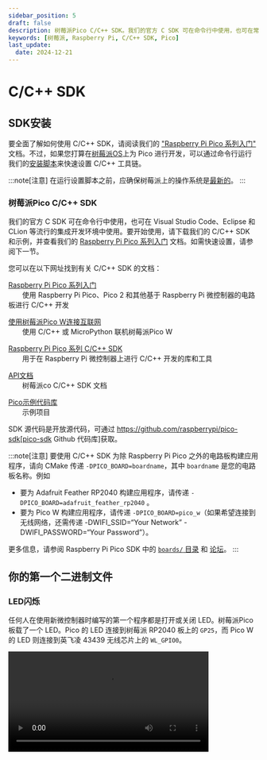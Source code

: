```yaml
---
sidebar_position: 5
draft: false
description: 树莓派Pico C/C++ SDK。我们的官方 C SDK 可在命令行中使用，也可在常用的集成开发环境（如 Visual Studio Code、Eclipse 和 CLion）中使用。要开始使用，请下载我们的 C/C++ SDK 和示例，并查看我们的"入门"文档。如需快速安装，请参阅下一节。
keywords: [树莓派, Raspberry Pi, C/C++ SDK, Pico]
last_update: 
  date: 2024-12-21
---
```


# C/C++ SDK

## SDK安装
要全面了解如何使用 C/C++ SDK，请阅读我们的 ["Raspberry Pi Pico 系列入门"](https://datasheets.raspberrypi.com/pico/getting-started-with-pico.pdf) 文档。不过，如果您打算在[树莓派OS](../computers/os.mdx)上为 Pico 进行开发，可以通过命令行运行我们的[安装脚本](https://raw.githubusercontent.com/raspberrypi/pico-setup/master/pico_setup.sh)来快速设置 C/C++ 工具链。

:::note[注意]
在运行设置脚本之前，应确保树莓派上的操作系统是[最新的](../computers/os.mdx#升级软件)。
:::

### 树莓派Pico C/C++ SDK

我们的官方 C SDK 可在命令行中使用，也可在 Visual Studio Code、Eclipse 和 CLion 等流行的集成开发环境中使用。要开始使用，请下载我们的 C/C++ SDK 和示例，并查看我们的 [Raspberry Pi Pico 系列入门](https://datasheets.raspberrypi.com/pico/getting-started-with-pico.pdf) 文档。如需快速设置，请参阅下一节。

您可以在以下网址找到有关 C/C++ SDK 的文档：

[Raspberry Pi Pico 系列入门](https://datasheets.raspberrypi.com/pico/getting-started-with-pico.pdf)<br />
&emsp;&emsp;使用 Raspberry Pi Pico、Pico 2 和其他基于 Raspberry Pi 微控制器的电路板进行 C/C++ 开发

[使用树莓派Pico W连接互联网](https://datasheets.raspberrypi.com/picow/connecting-to-the-internet-with-pico-w.pdf)<br />
&emsp;&emsp;使用 C/C++ 或 MicroPython 联机树莓派Pico W

[Raspberry Pi Pico 系列 C/C++ SDK](https://datasheets.raspberrypi.com/pico/raspberry-pi-pico-c-sdk.pdf)<br />
&emsp;&emsp;用于在 Raspberry Pi 微控制器上进行 C/C++ 开发的库和工具

[API文档](https://www.raspberrypi.com/documentation/pico-sdk/index_doxygen.html)<br />
&emsp;&emsp;树莓派co C/C++ SDK 文档

[Pico示例代码库](https://github.com/raspberrypi/pico-examples)<br />
&emsp;&emsp;示例项目

SDK 源代码是开放源代码，可通过 https://github.com/raspberrypi/pico-sdk[pico-sdk Github 代码库]获取。

:::note[注意]
要使用 C/C++ SDK 为除 Raspberry Pi Pico 之外的电路板构建应用程序，请向 CMake 传递 `-DPICO_BOARD=boardname`，其中 `boardname` 是您的电路板名称。例如

* 要为 Adafruit Feather RP2040 构建应用程序，请传递 `-DPICO_BOARD=adafruit_feather_rp2040` 。
* 要为 Pico W 构建应用程序，请传递 `-DPICO_BOARD=pico_w`（如果希望连接到无线网络，还需传递 -DWIFI_SSID=“Your Network” -DWIFI_PASSWORD=“Your Password”）。

更多信息，请参阅 Raspberry Pi Pico SDK 中的 [`boards/` 目录](https://github.com/raspberrypi/pico-sdk/tree/master/src/boards) 和 [论坛](https://forums.raspberrypi.com/viewtopic.php?f=147&t=304393)。
:::

## 你的第一个二进制文件

### LED闪烁
任何人在使用新微控制器时编写的第一个程序都是打开或关闭 LED。树莓派Pico 板载了一个 LED。Pico 的 LED 连接到树莓派 RP2040 板上的 `GP25`，而 Pico W 的 LED 则连接到英飞凌 43439 无线芯片上的 `WL_GPIO0`。

<video controls src="/img/microcontrollers/c-sdk/Blink-an-LED.webm" alt="LED闪烁" width="80%" />

您可以通过以下方式打开或关闭闪烁、
1. 下载适用于[树莓派Pico](https://datasheets.raspberrypi.com/soft/blink.uf2)或[Pico W](https://datasheets.raspberrypi.com/soft/blink_picow.uf2)的 Blink UF2。
2. 按住 BOOTSEL 按钮，将 Pico 插入树莓派或其他电脑的 USB 端口。
3. 它将挂载为名为 RPI-RP2 的大容量存储设备。
4. 将 Blink UF2 二进制文件拖放到 RPI-RP2 卷上。Pico 将重新启动。

你会看到板载 LED 指示灯闪烁。

您可以在 Github 上查看 [树莓派 Pico](https://github.com/raspberrypi/pico-examples/blob/master/blink/blink.c) 和 [Pico W](https://github.com/raspberrypi/pico-examples/blob/master/pico_w/wifi/blink/picow_blink.c) 版本的代码。

### 说 "Hello World"
任何人编写的下一个程序都是通过 USB 串行连接说 "Hello World"。

<video controls src="/img/microcontrollers/c-sdk/Hello-World.webm" alt="Hello World" width="80%" />

1. 载 ["Hello World" UF2](https://datasheets.raspberrypi.com/soft/hello_world.uf2)。
2. 按住 BOOTSEL 按钮，将 Pico 插入树莓派或其他计算机的 USB 端口。
3. 它将挂载为名为 RPI-RP2 的大容量存储设备。
4. 将 "Hello World" UF2 二进制文件拖放到 RPI-RP2 卷上。Pico 将重新启动。
5. 打开终端窗口并键入
```sh
sudo apt install minicom
minicom -b 115200 -o -D /dev/ttyACM0
```
你应该会看到 "Hello, world!"打印到终端。

您可以在 [Github](https://github.com/raspberrypi/pico-examples/blob/master/hello_world/usb/hello_usb.c) 上查看代码

## 快速启动自己的项目
:::note[注意]
以下说明较为简短，且仅基于 Linux。有关其他平台的详细步骤和一般说明，我们建议您参阅[《Raspberry Pi Pico 系列入门》](https://datasheets.raspberrypi.com/pico/getting-started-with-pico.pdf)和[《树莓派Pico C/C++ SDK》](https://datasheets.raspberrypi.com/pico/raspberry-pi-pico-c-sdk.pdf)两本书。
:::
安装 CMake（至少 3.13 版）和 GCC 交叉编译器
```sh
sudo apt install cmake gcc-arm-none-eabi libnewlib-arm-none-eabi libstdc++-arm-none-eabi-newlib
```
在本地克隆树莓派Pico SDK，将项目设置为使用树莓派Pico SDK：
```sh
git clone https://github.com/raspberrypi/pico-sdk.git
```

将 SDK 中的 `external/pico_sdk_import.cmake` 复制到项目目录中

将 `PICO_SDK_PATH` 设置为环境中的 SDK 位置，或稍后将其传递给 `cmake` (`-DPICO_SDK_PATH=`)。

设置 `CMakeLists.txt`，如
```cmake
cmake_minimum_required(VERSION 3.13)

# 根据 PICO_SDK_PATH 初始化 SDK
# 注意：这必须在 project() 之前进行
include(pico_sdk_import.cmake)

project(my_project)

# 初始化 树莓派Pico SDK
pico_sdk_init()

# 项目的其余部分
```
继续编写代码，有关如何编写代码的更多信息，请参阅 [pico-examples](https://github.com/raspberrypi/pico-examples) 或 [树莓派Pico C/C++ SDK](https://datasheets.raspberrypi.com/pico/raspberry-pi-pico-c-sdk.pdf) 一书。

最简单的方法是编写一个源文件（例如 `hello_world.c`）
```c
#include <stdio.h> #include "pico/stdio.h
#include "pico/stdlib.h"

int main() {
    setup_default_uart()；
    printf("Hello, world!\n")；
    return 0；
}
```
并在 CMakeLists.txt 中添加以下内容：
```cmake
add_executable(hello_world
    hello_world.c
)

# 添加聚合常用功能的 pico_stdlib 库
target_link_libraries(hello_world pico_stdlib)

# 除 ELF 文件外，创建 map/bin/hex/uf2 文件。
pico_add_extra_outputs(hello_world)
```
:::note[注意]
本示例使用默认 UART 作为 stdout；如果要使用默认 USB，请参阅 hello-usb 示例。
:::
设置 CMake 生成目录。例如，如果不使用集成开发环境：
```sh
mkdir build
cd build
cmake .
```
为树莓派Pico之外的其他板构建时，应在上述 cmake 命令中传递 `-DPICO_BOARD=board_name` ，例如 `cmake -DPICO_BOARD=pico_w ..`，以便为该特定板配置相应的 SDK 和构建选项。

这样做可以设置各种编译器定义（例如 UART 和其他硬件的默认引脚编号），在某些情况下还可以使用额外的库（例如为 `PICO_BOARD=pico_w` 构建时的无线支持），如果没有提供必要功能的板，就无法构建这些库。

有关 SDK 本身定义的板卡的列表，请查看[此目录](https://github.com/raspberrypi/pico-sdk/blob/master/src/boards/include/boards)，其中包含每个指定板卡的头文件。

从创建的联编目录中制作目标程序。
```sh
make hello_world
```
现在，您可以通过调试器加载 `hello_world.elf`，也可以通过拖放方式在 树莓派Pico 上安装和运行 `hello_world.uf2`。

<Normal />